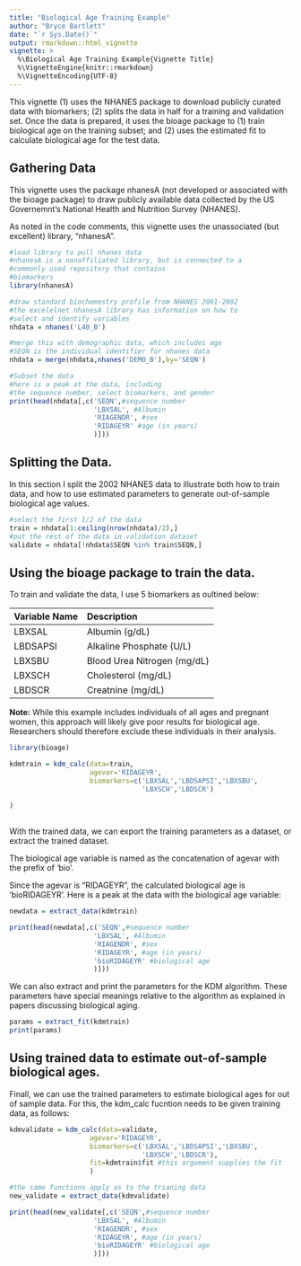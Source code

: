 ```yaml
---
title: "Biological Age Training Example"
author: "Bryce Bartlett"
date: "`r Sys.Date()`"
output: rmarkdown::html_vignette
vignette: >
  %\Biological Age Training Example{Vignette Title}
  %\VignetteEngine{knitr::rmarkdown}
  %\VignetteEncoding{UTF-8}
---
```


This vignette (1) uses the NHANES package to download publicly curated data with biomarkers; (2) splits the data in half for a training and validation set. Once the data is prepared, it uses the bioage package to (1) train biological age on the training subset; and (2) uses the estimated fit to calculate biological age for the test data.

## Gathering Data

This vignette uses the package nhanesA (not developed or associated with the bioage package) to draw publicly available data collected by the US Governemnt's National Health and Nutrition Survey (NHANES).

As noted in the code comments, this vignette uses the unassociated (but excellent) library, "nhanesA". 

```r
#load library to pull nhanes data
#nhanesA is a nonaffiliated library, but is connected to a 
#commonly used repository that contains
#biomarkers
library(nhanesA) 

#draw standard biochemestry profile from NHANES 2001-2002 
#the excelelnet nhanesA library has information on how to 
#select and identify variables
nhdata = nhanes('L40_B')

#merge this with demographic data, which includes age
#SEQN is the individual identifier for nhanes data
nhdata = merge(nhdata,nhanes('DEMO_B'),by='SEQN')

#Subset the data
#here is a peak at the data, including 
#the sequence number, select biomarkers, and gender
print(head(nhdata[,c('SEQN',#sequence number
                     'LBXSAL', #Albumin
                     'RIAGENDR', #sex
                     'RIDAGEYR' #age (in years)
                     )]))

```


## Splitting the Data.

In this section I split the 2002 NHANES data to illustrate both how to train data, and how to use estimated parameters to generate out-of-sample biological age values.

```r
#select the first 1/2 of the data
train = nhdata[1:ceiling(nrow(nhdata)/2),]
#put the rest of the data in validation dataset
validate = nhdata[!nhdata$SEQN %in% train$SEQN,]
```

## Using the bioage package to train the data.

To train and validate the data, I use 5 biomarkers as oultined below:

|Variable Name|Description|
|:------------|:----------|
|LBXSAL|Albumin (g/dL)|
|LBDSAPSI|Alkaline Phosphate (U/L)|
|LBXSBU|Blood Urea Nitrogen (mg/dL)|
|LBXSCH|Cholesterol (mg/dL)|
|LBDSCR|Creatnine (mg/dL)|

**Note:** While this example includes individuals of all ages and pregnant women, this approach will likely give poor results for biological age. Researchers should therefore exclude these individuals in their analysis.

```r

library(bioage)

kdmtrain = kdm_calc(data=train,
                    agevar='RIDAGEYR',
                    biomarkers=c('LBXSAL','LBDSAPSI','LBXSBU',
                                 'LBXSCH','LBDSCR')
  
)
 

```

With the trained data, we can export the training parameters as a dataset, or extract the trained dataset.

The biological age variable is named as the concatenation of agevar with the prefix of 'bio'. 

Since the agevar is "RIDAGEYR", the calculated biological age is 'bioRIDAGEYR'. Here is a peak at the data with the biological age variable:

```r
newdata = extract_data(kdmtrain)

print(head(newdata[,c('SEQN',#sequence number
                     'LBXSAL', #Albumin
                     'RIAGENDR', #sex
                     'RIDAGEYR', #age (in years)
                     'bioRIDAGEYR' #biological age
                     )]))
```

We can also extract and print the parameters for the KDM algorithm. These parameters have special meanings relative to the algorithm as explained in papers discussing biological aging.

```r
params = extract_fit(kdmtrain)
print(params)
```

## Using trained data to estimate out-of-sample biological ages.

Finall, we can use the trained parameters to estimate biological ages for out of sample data. For this, the kdm_calc fucntion needs to be given training data, as follows:

```r

kdmvalidate = kdm_calc(data=validate,
                    agevar='RIDAGEYR',
                    biomarkers=c('LBXSAL','LBDSAPSI','LBXSBU',
                                 'LBXSCH','LBDSCR'),
                    fit=kdmtrain$fit #this argument supplies the fit
                    )

#the same functions apply as to the trianing data
new_validate = extract_data(kdmvalidate)

print(head(new_validate[,c('SEQN',#sequence number
                     'LBXSAL', #Albumin
                     'RIAGENDR', #sex
                     'RIDAGEYR', #age (in years)
                     'bioRIDAGEYR' #biological age
                     )]))



```

